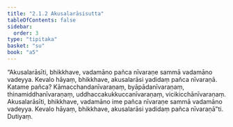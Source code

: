 ```yaml
---
title: "2.1.2 Akusalarāsisutta"
tableOfContents: false
sidebar:
  order: 3
type: "tipitaka"
basket: "su"
book: "a5"
---
```



<DynamicBreadcrumb />

<Division number="52" book="a5">

<Paragraph number="326" book="a5">
“Akusalarāsīti, bhikkhave, vadamāno pañca nīvaraṇe sammā vadamāno vadeyya. Kevalo hāyaṃ, bhikkhave, akusalarāsi yadidaṃ pañca nīvaraṇā. Katame pañca? Kāmacchandanīvaraṇaṃ, byāpādanīvaraṇaṃ, thinamiddhanīvaraṇaṃ, uddhaccakukkuccanīvaraṇaṃ, vicikicchānīvaraṇaṃ. Akusalarāsīti, bhikkhave, vadamāno ime pañca nīvaraṇe sammā vadamāno vadeyya. Kevalo hāyaṃ, bhikkhave, akusalarāsi yadidaṃ pañca nīvaraṇā”ti.

</Paragraph>
</Division>

<Paragraph number="327" type="center" book="a5">
Dutiyaṃ.
</Paragraph>